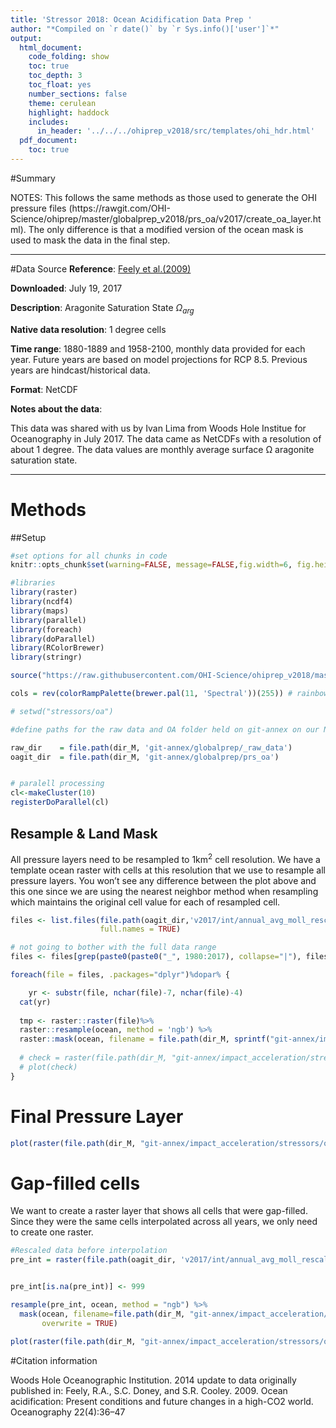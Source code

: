 ```yaml
---
title: 'Stressor 2018: Ocean Acidification Data Prep '
author: "*Compiled on `r date()` by `r Sys.info()['user']`*"
output: 
  html_document:
    code_folding: show
    toc: true
    toc_depth: 3
    toc_float: yes
    number_sections: false
    theme: cerulean
    highlight: haddock
    includes: 
      in_header: '../../../ohiprep_v2018/src/templates/ohi_hdr.html'
  pdf_document:
    toc: true
---
```


#Summary

NOTES: This follows the same methods as those used to generate the OHI pressure files (https://rawgit.com/OHI-Science/ohiprep/master/globalprep_v2018/prs_oa/v2017/create_oa_layer.html).  The only difference is that a modified version of the ocean mask is used to mask the data in the final step.    

***

#Data Source
**Reference**: [Feely et al.(2009)](https://darchive.mblwhoilibrary.org/bitstream/handle/1912/3180/22-4_feely.pdf?sequence=1&isAllowed=y)

**Downloaded**: July 19, 2017

**Description**:  Aragonite Saturation State  $\Omega_{arg}$

**Native data resolution**: 1 degree cells

**Time range**: 1880-1889 and 1958-2100, monthly data provided for each year. Future years are based on model projections for RCP 8.5. Previous years are hindcast/historical data.

**Format**:  NetCDF

  
**Notes about the data**:  

This data was shared with us by Ivan Lima from Woods Hole Institue for Oceanography in July 2017. The data came as NetCDFs with a resolution of about 1 degree. The data values are monthly average surface &#937; aragonite saturation state.


***

# Methods


##Setup  

```r

#set options for all chunks in code
knitr::opts_chunk$set(warning=FALSE, message=FALSE,fig.width=6, fig.height=6)

#libraries
library(raster)
library(ncdf4)
library(maps)
library(parallel)
library(foreach)
library(doParallel)
library(RColorBrewer)
library(stringr)

source("https://raw.githubusercontent.com/OHI-Science/ohiprep_v2018/master/src/R/spatial_common.R")

cols = rev(colorRampPalette(brewer.pal(11, 'Spectral'))(255)) # rainbow color scheme

# setwd("stressors/oa")

#define paths for the raw data and OA folder held on git-annex on our NCEAS server, Mazu

raw_dir    = file.path(dir_M, 'git-annex/globalprep/_raw_data')
oagit_dir  = file.path(dir_M, 'git-annex/globalprep/prs_oa')


# paralell processing
cl<-makeCluster(10)
registerDoParallel(cl)


```
  


## Resample & Land Mask

All pressure layers need to be resampled to 1km^2^ cell resolution. We have a template ocean raster with cells at this resolution that we use to resample all pressure layers. You won't see any difference between the plot above and this one since we are using the nearest neighbor method when resampling which maintains the original cell value for each of resampled cell.

```r

files <- list.files(file.path(oagit_dir,'v2017/int/annual_avg_moll_rescaled_int'),
                    full.names = TRUE)

# not going to bother with the full data range
files <- files[grep(paste0(paste0("_", 1980:2017), collapse="|"), files)]

foreach(file = files, .packages="dplyr")%dopar% {

    yr <- substr(file, nchar(file)-7, nchar(file)-4)
  cat(yr)
  
  tmp <- raster::raster(file)%>%
  raster::resample(ocean, method = 'ngb') %>%
  raster::mask(ocean, filename = file.path(dir_M, sprintf("git-annex/impact_acceleration/stressors/oa/final/oa_%s_rescaled_mol.tif", yr)), overwrite=TRUE)
  
  # check = raster(file.path(dir_M, "git-annex/impact_acceleration/stressors/oa/final/oa_1980_rescaled_mol.tif"))
  # plot(check)
}

```


# Final Pressure Layer

```r
plot(raster(file.path(dir_M, "git-annex/impact_acceleration/stressors/oa/final/oa_2016_rescaled_mol.tif"), box=FALSE, axes=FALSE, col=cols, main='Final Ocean Acidification \nPressure Layer 2016'))

```


# Gap-filled cells

We want to create a raster layer that shows all cells that were gap-filled. Since they were the same cells interpolated across all years, we only need to create one raster.

```r

#Rescaled data before interpolation 
pre_int = raster(file.path(oagit_dir, 'v2017/int/annual_avg_moll_rescaled/oa_rescaled_2016.tif'))


pre_int[is.na(pre_int)] <- 999

resample(pre_int, ocean, method = "ngb") %>%
  mask(ocean, filename=file.path(dir_M, "git-annex/impact_acceleration/stressors/oa/int/oa_gf.tif"),
       overwrite = TRUE)

```

```r

plot(raster(file.path(dir_M, "git-annex/impact_acceleration/stressors/oa/int/oa_gf.tif")))

```


#Citation information  

Woods Hole Oceanographic Institution. 2014 update to data originally published in: Feely, R.A., S.C. Doney, and
S.R. Cooley. 2009. Ocean acidification: Present conditions and future changes in a high-CO2 world.
Oceanography 22(4):36–47

